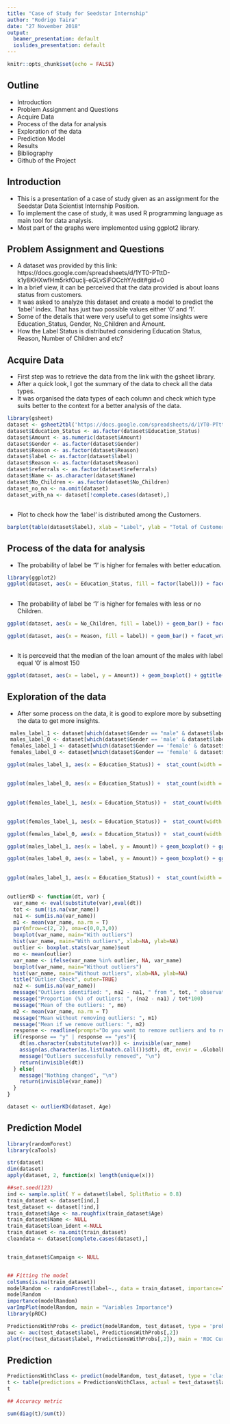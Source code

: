 ```yaml
---
title: "Case of Study for Seedstar Internship"
author: "Rodrigo Taira"
date: "27 November 2018"
output:
  beamer_presentation: default
  ioslides_presentation: default
---
```


```r
knitr::opts_chunk$set(echo = FALSE)
```

## Outline

- Introduction
- Problem Assignment and Questions
- Acquire Data 
- Process of the data for analysis
- Exploration of the data
- Prediction Model 
- Results
- Bibliography
- Github of the Project 


## Introduction 
- This is a presentation of a case of study given as an assignment for the Seedstar Data Scientist Internship Position.
- To implement the case of study, it was used R programming language as main tool for data analysis. 
- Most part of the graphs were implemented using ggplot2 library. 

## Problem Assignment and Questions

- A dataset was provided by this link: https://docs.google.com/spreadsheets/d/1YT0-PTttD-k1y8KHXwfHm5rkfOucIj-eGLvSiFOCchY/edit#gid=0
- In a brief view,  it can be perceived that the data provided is about loans status from customers.  
- It was asked to analyze this dataset and create a model to predict the 'label' index. That has just two possible values either '0' and '1'.  
- Some of the details that were very useful to get some insights were Education_Status, Gender, No_Children and Amount.
- How the Label Status is distributed considering Education Status, Reason, Number of Children and etc? 

## Acquire Data 

- First step was to retrieve the data from the link with the gsheet library. 
- After a quick look, I got the summary of the data to check all the data types.
- It was organised the data types of each column and check which type suits better to the context for a better analysis of the data.

```r
library(gsheet)
dataset <- gsheet2tbl('https://docs.google.com/spreadsheets/d/1YT0-PTttD-k1y8KHXwfHm5rkfOucIj-eGLvSiFOCchY/edit#gid=0')
dataset$Education_Status <- as.factor(dataset$Education_Status)
dataset$Amount <- as.numeric(dataset$Amount)
dataset$Gender <- as.factor(dataset$Gender)
dataset$Reason <- as.factor(dataset$Reason)
dataset$label <- as.factor(dataset$label)
dataset$Reason <- as.factor(dataset$Reason)
dataset$referrals <- as.factor(dataset$referrals)
dataset$Name <- as.character(dataset$Name)
dataset$No_Children <- as.factor(dataset$No_Children)
dataset_no_na <- na.omit(dataset)
dataset_with_na <- dataset[!complete.cases(dataset),]
```

## 
- Plot to check how the 'label' is distributed among the Customers. 

```r

barplot(table(dataset$label), xlab = "Label", ylab = "Total of Customers", main = "Barplot of the Total Customers per Label")
```

## Process of the data for analysis
- The probability of label be '1' is higher for females with better education. 
```r
library(ggplot2)
ggplot(dataset, aes(x = Education_Status, fill = factor(label))) + facet_wrap(~Gender) +  stat_count(width = 0.5) + xlab("Education Status") + ylab("Total of Customers") + labs(fill="label") + ggtitle('Barplot of the Total of Customers per Education Status by Gender')
```

##
- The probability of label be '1' is higher for females with less or no Children. 

```r
ggplot(dataset, aes(x = No_Children, fill = label)) + geom_bar() + facet_wrap(~Gender) + xlab("Number of Children") + ylab("Total of Customers") + ggtitle('Barplot of the Total Customers per number of children by Gender')

ggplot(dataset, aes(x = Reason, fill = label)) + geom_bar() + facet_wrap(~Gender) + xlab("Reason") + ylab("Total of Customers") + ggtitle('Barplot of the Total Customers per Reason by Gender')
```

## 

- It is perceveid that the median of the loan amount of the males with label equal '0' is almost 150
```r

ggplot(dataset, aes(x = label, y = Amount)) + geom_boxplot() + ggtitle("Boxplot of the Amount per Label Status by Gender") + facet_wrap(~Gender) + scale_y_continuous(limits = c(0,250)) 

```

## Exploration of the data
- After some process on the data, it is good to explore more by subsetting the data to get more insights.  

```r

 males_label_1 <- dataset[which(dataset$Gender == "male" & dataset$label == 1),]
 males_label_0 <- dataset[which(dataset$Gender == 'male' & dataset$label == 0),]
 females_label_1 <- dataset[which(dataset$Gender == 'female' & dataset$label == 1), ]
 females_label_0 <- dataset[which(dataset$Gender == 'female' & dataset$label == 0), ]

ggplot(males_label_1, aes(x = Education_Status)) +  stat_count(width = 0.5) + xlab("Education Status") + ylab("Total of Males with Label 1") + labs(fill="label")  + ggtitle("Barplot of the Total Male with Label equals '1' per Education Status by Reason") + facet_wrap(~Reason)

```

##

```r
ggplot(males_label_0, aes(x = Education_Status)) +  stat_count(width = 0.5) + xlab("Education Status") + ylab("Total of Males with Label 0")  + ggtitle("Barplot of the Total Male with Label equals '0' per Education Status by Reason") + facet_wrap(~Reason)
```

##

```r

ggplot(females_label_1, aes(x = Education_Status)) +  stat_count(width = 0.5) + xlab("Education Status") + ylab("Total of Females with Label 1") + labs(fill="label")  + ggtitle("Barplot of the Total Females with Label equals '1' per Education Status by Reason") + facet_wrap(~Reason)

```

##

```r
ggplot(females_label_1, aes(x = Education_Status)) +  stat_count(width = 0.5) + xlab("Education Status") + ylab("Total of Females with Label 1") + labs(fill="label")  + ggtitle("Barplot of the Total Females with Label equals '1' per Education Status by Reason") + facet_wrap(~Reason)

ggplot(females_label_0, aes(x = Education_Status)) +  stat_count(width = 0.5) + xlab("Education Status") + ylab("Total of Females with Label 0")  + ggtitle("Barplot of the Total Females with Label equals '0' per Education Status by Reason") + facet_wrap(~Reason)

ggplot(males_label_1, aes(x = label, y = Amount)) + geom_boxplot() + ggtitle("Boxplot of the Amount per Label equal '1' by Males") + scale_y_continuous(limits = c(0,50)) 

ggplot(males_label_0, aes(x = label, y = Amount)) + geom_boxplot() + ggtitle("Boxplot of the Amount per Label equal '0' by Males") + scale_y_continuous(limits = c(0,100)) 

```

##

```r
ggplot(males_label_1, aes(x = Education_Status)) +  stat_count(width = 0.5) + xlab("Education Status") + ylab("Total of Males with Label 1") + labs(fill="label")  + ggtitle("Barplot of the Total Male with Label equals '1' based on Education Status") + facet_wrap(~Reason)
```
##

```r
outlierKD <- function(dt, var) {
  var_name <- eval(substitute(var),eval(dt))
  tot <- sum(!is.na(var_name))
  na1 <- sum(is.na(var_name))
  m1 <- mean(var_name, na.rm = T)
  par(mfrow=c(2, 2), oma=c(0,0,3,0))
  boxplot(var_name, main="With outliers")
  hist(var_name, main="With outliers", xlab=NA, ylab=NA)
  outlier <- boxplot.stats(var_name)$out
  mo <- mean(outlier)
  var_name <- ifelse(var_name %in% outlier, NA, var_name)
  boxplot(var_name, main="Without outliers")
  hist(var_name, main="Without outliers", xlab=NA, ylab=NA)
  title("Outlier Check", outer=TRUE)
  na2 <- sum(is.na(var_name))
  message("Outliers identified: ", na2 - na1, " from ", tot, " observations")
  message("Proportion (%) of outliers: ", (na2 - na1) / tot*100)
  message("Mean of the outliers: ", mo)
  m2 <- mean(var_name, na.rm = T)
  message("Mean without removing outliers: ", m1)
  message("Mean if we remove outliers: ", m2)
  response <- readline(prompt="Do you want to remove outliers and to replace with NA? [yes/no]: ")
  if(response == "y" | response == "yes"){
    dt[as.character(substitute(var))] <- invisible(var_name)
    assign(as.character(as.list(match.call())$dt), dt, envir = .GlobalEnv)
    message("Outliers successfully removed", "\n")
    return(invisible(dt))
  } else{
    message("Nothing changed", "\n")
    return(invisible(var_name))
  }
}

dataset <- outlierKD(dataset, Age)
```
## Prediction Model 

```r

library(randomForest)
library(caTools)

str(dataset)
dim(dataset)
apply(dataset, 2, function(x) length(unique(x)))

##set.seed(123)
ind <- sample.split( Y = dataset$label, SplitRatio = 0.8)
train_dataset <- dataset[ind,]
test_dataset <- dataset[!ind,]
train_dataset$Age <- na.roughfix(train_dataset$Age)
train_dataset$Name <- NULL
train_dataset$loan_ident <-NULL
train_dataset <- na.omit(train_dataset)
cleandata <- dataset[complete.cases(dataset),]


train_dataset$Campaign <- NULL


## Fitting the model 
colSums(is.na(train_dataset))
modelRandom <- randomForest(label~., data = train_dataset, importance=TRUE,proximity=TRUE, mtry = 3)
modelRandom
importance(modelRandom)
varImpPlot(modelRandom, main = "Variables Importance")
library(pROC)

PredictionsWithProbs <- predict(modelRandom, test_dataset, type = 'prob')
auc <- auc(test_dataset$label, PredictionsWithProbs[,2])
plot(roc(test_dataset$label, PredictionsWithProbs[,2]), main = 'ROC Curve',ylab ='True positive rate' ,xlab = 'False positive rate')

```

## Prediction
```r

PredictionsWithClass <- predict(modelRandom, test_dataset, type = 'class')
t <- table(predictions = PredictionsWithClass, actual = test_dataset$label)
t

## Accuracy metric

sum(diag(t)/sum(t))



```
